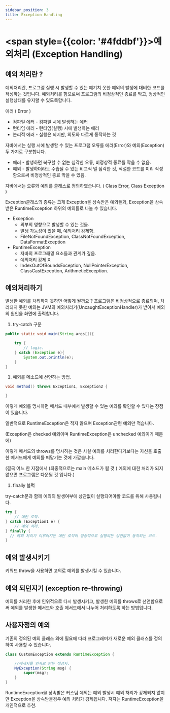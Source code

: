 ```yaml
---
sidebar_position: 3
title: Exception Handling
---
```


# <span style={{color: '#4fddbf'}}>예외처리 (Exception Handling)</span>

## 예외 처리란 ?

예외처리란, 프로그램 실행 시 발생할 수 있는 예기치 못한 예외의 발생에 대비한 코드를 작성하는 것입니다. 예외처리를 함으로써 프로그램의 비정상적인 종료를 막고, 정상적인 실행상태를 유지할 수 있도록합니다.

에러 ( Error )

- 컴파일 에러 - 컴파일 시에 발생하는 에러
- 런타임 에러 - 런타임(실행) 시에 발생하는 에러
- 논리적 에러 - 실행은 되지만, 의도와 다르게 동작하는 것

자바에서는 실행 시에 발생할 수 있는 프로그램 오류를 에러(Error)와 예외(Exception) 두 가지로 구분합니다.

- 에러 - 발생하면 복구할 수 없는 심각한 오류, 비정상적 종료를 막을 수 없음.
- 예외 - 발생하더라도 수습될 수 있는 비교적 덜 심각한 것, 적절한 코드를 미리 작성함으로써 비정상적인 종료 막을 수 있음.

자바에서는 오류와 예외를 클래스로 정의하였습니다. ( Class Error, Class Exception )

Exception클래스의 종류는 크게 Exception을 상속받은 예외들과, Exception을 상속받은 RuntimeException 하위의 예외들로 나눌 수 있습니다.

- Exception
    - 외부의 영향으로 발생할 수 있는 것들.
    - 발생 가능성이 있을 때, 예외처리 강제함.
    - FileNotFoundException, ClassNotFoundException, DataFormatException
- RuntimeException
    - 자바의 프로그래밍 요소들과 관계가 깊음.
    - 예외처리 강제 X
    - IndexOutOfBoundsException, NullPointerException, ClassCastException, ArithmeticException.

## 예외처리하기

발생한 예외를 처리하지 못하면 어떻게 될까요 ? 프로그램은 비정상적으로 종료되며, 처리되지 못한 예외는 JVM의 예외처리기(UncaughtExceptionHandler)가 받아서 예외의 원인을 화면에 출력합니다.

1. try-catch 구문

```java
public static void main(String args[]){

	try {
		// logic.
	} catch (Exception e){
		System.out.println(e);
	}
}
```

1. 예외를 메소드에 선언하는 방법.

```java
void method() throws Exception1, Exception2 {

}
```

이렇게 예외를 명시하면 메서드 내부에서 발생할 수 있는 예외를 확인할 수 있다는 장점이 있습니다.

일반적으로 RuntimeException은 적지 않으며 Exception관련 예외만 적습니다.

(Exception은 checked 예외이며 RuntimeException은  unchecked 예외이기 때문에)

이렇게 메서드의 throws를 명시하는 것은 사실 예외를 처리한다기보다는 자신을 호출한 메서드에게 예외를 떠맡기는 것에 가깝습니다.

(결국 어느 한 지점에서 (최종적으로는 main 메소드가 될 것 ) 예외에 대한 처리가 되지않으면 프로그램은 다운될 것 입니다.)

1. finally 블럭

 try-catch문과 함께 예외의 발생여부에 상관없이 실행되어야할 코드를 위해 사용됩니다.

```java
try {
	// 메인 로직.
} catch (Exception1 e) {
	// 예외 처리.
} finally {
  // 예외 처리가 이루어지든 메인 로직이 정상적으로 실행되든 상관없이 동작되는 코드.
}

```

## 예외 발생시키기

키워드 throw을 사용하면 고의로 예외를 발생시킬 수 있습니다.

## 예외 되던지기 (exception re-throwing)

예외를 처리한 후에 인위적으로 다시 발생시키고, 발생한 예외를 throws로 선언함으로써 예외를 발생한 메서드와 호출 메서드에서 나누어 처리하도록 하는 방법입니다.

## 사용자정의 예외

기존의 정의된 예외 클래스 외에 필요에 따라 프로그래머가 새로운 예외 클래스를 정의하여 사용할 수 있습니다.

```java
class CustomException extends RuntimeException {

	//메세지를 인자로 받는 생성자.
	MyException(String msg) {
		super(msg);
	}
}
```

RuntimeException을 상속받은 커스텀 예외는 예외 발생시 예외 처리가 강제되지 않지만 Exception을 상속받을경우 예외 처리가 강제됩니다. 저자는 RuntimeException을 개인적으로 추천.

